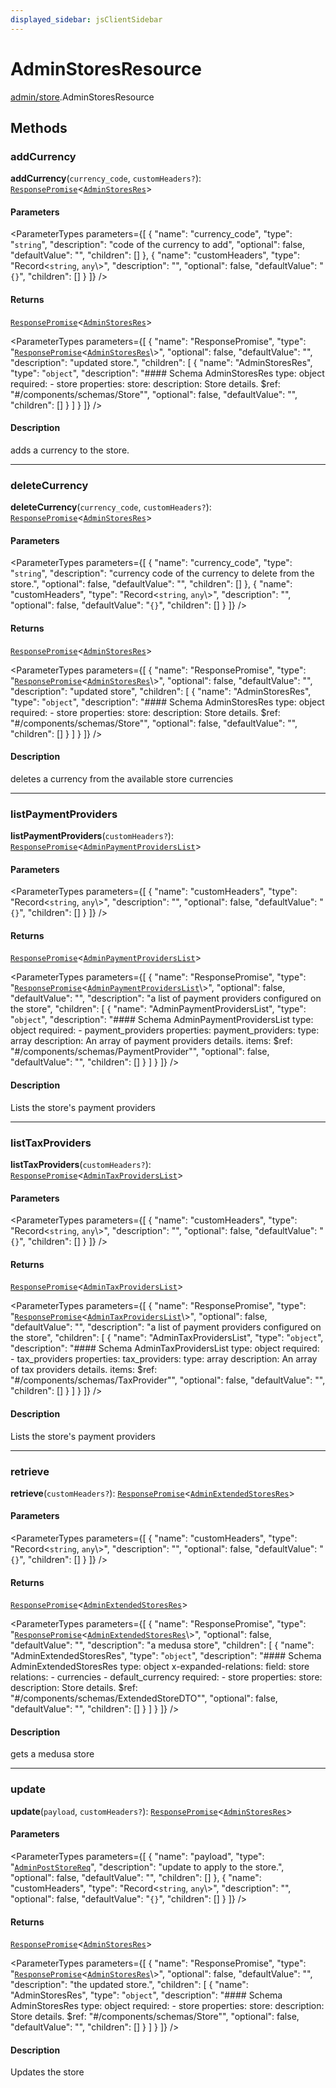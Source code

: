 ```yaml
---
displayed_sidebar: jsClientSidebar
---
```



# AdminStoresResource

[admin/store](../../modules/admin_store.mdx).AdminStoresResource

## Methods

### addCurrency

**addCurrency**(`currency_code`, `customHeaders?`): [`ResponsePromise`](../../swaps/modules/swaps.internal.mdx#responsepromise)<[`AdminStoresRes`](../../internal/modules/admin_discounts.internal.internal.mdx#adminstoresres)\>

#### Parameters

<ParameterTypes parameters={[
  {
    "name": "currency_code",
    "type": "`string`",
    "description": "code of the currency to add",
    "optional": false,
    "defaultValue": "",
    "children": []
  },
  {
    "name": "customHeaders",
    "type": "Record<`string`, `any`\\>",
    "description": "",
    "optional": false,
    "defaultValue": "`{}`",
    "children": []
  }
]} />

#### Returns

[`ResponsePromise`](../../swaps/modules/swaps.internal.mdx#responsepromise)<[`AdminStoresRes`](../../internal/modules/admin_discounts.internal.internal.mdx#adminstoresres)\>

<ParameterTypes parameters={[
  {
    "name": "ResponsePromise",
    "type": "[`ResponsePromise`](../../swaps/modules/swaps.internal.mdx#responsepromise)<[`AdminStoresRes`](../../internal/modules/admin_discounts.internal.internal.mdx#adminstoresres)\\>",
    "optional": false,
    "defaultValue": "",
    "description": "updated store.",
    "children": [
      {
        "name": "AdminStoresRes",
        "type": "`object`",
        "description": "#### Schema AdminStoresRes type: object required: - store properties: store: description: Store details. $ref: \"#/components/schemas/Store\"",
        "optional": false,
        "defaultValue": "",
        "children": []
      }
    ]
  }
]} />

#### Description

adds a currency to the store.

___

### deleteCurrency

**deleteCurrency**(`currency_code`, `customHeaders?`): [`ResponsePromise`](../../swaps/modules/swaps.internal.mdx#responsepromise)<[`AdminStoresRes`](../../internal/modules/admin_discounts.internal.internal.mdx#adminstoresres)\>

#### Parameters

<ParameterTypes parameters={[
  {
    "name": "currency_code",
    "type": "`string`",
    "description": "currency code of the currency to delete from the store.",
    "optional": false,
    "defaultValue": "",
    "children": []
  },
  {
    "name": "customHeaders",
    "type": "Record<`string`, `any`\\>",
    "description": "",
    "optional": false,
    "defaultValue": "`{}`",
    "children": []
  }
]} />

#### Returns

[`ResponsePromise`](../../swaps/modules/swaps.internal.mdx#responsepromise)<[`AdminStoresRes`](../../internal/modules/admin_discounts.internal.internal.mdx#adminstoresres)\>

<ParameterTypes parameters={[
  {
    "name": "ResponsePromise",
    "type": "[`ResponsePromise`](../../swaps/modules/swaps.internal.mdx#responsepromise)<[`AdminStoresRes`](../../internal/modules/admin_discounts.internal.internal.mdx#adminstoresres)\\>",
    "optional": false,
    "defaultValue": "",
    "description": "updated store",
    "children": [
      {
        "name": "AdminStoresRes",
        "type": "`object`",
        "description": "#### Schema AdminStoresRes type: object required: - store properties: store: description: Store details. $ref: \"#/components/schemas/Store\"",
        "optional": false,
        "defaultValue": "",
        "children": []
      }
    ]
  }
]} />

#### Description

deletes a currency from the available store currencies

___

### listPaymentProviders

**listPaymentProviders**(`customHeaders?`): [`ResponsePromise`](../../swaps/modules/swaps.internal.mdx#responsepromise)<[`AdminPaymentProvidersList`](../../internal/modules/admin_discounts.internal.internal.mdx#adminpaymentproviderslist)\>

#### Parameters

<ParameterTypes parameters={[
  {
    "name": "customHeaders",
    "type": "Record<`string`, `any`\\>",
    "description": "",
    "optional": false,
    "defaultValue": "`{}`",
    "children": []
  }
]} />

#### Returns

[`ResponsePromise`](../../swaps/modules/swaps.internal.mdx#responsepromise)<[`AdminPaymentProvidersList`](../../internal/modules/admin_discounts.internal.internal.mdx#adminpaymentproviderslist)\>

<ParameterTypes parameters={[
  {
    "name": "ResponsePromise",
    "type": "[`ResponsePromise`](../../swaps/modules/swaps.internal.mdx#responsepromise)<[`AdminPaymentProvidersList`](../../internal/modules/admin_discounts.internal.internal.mdx#adminpaymentproviderslist)\\>",
    "optional": false,
    "defaultValue": "",
    "description": "a list of payment providers configured on the store",
    "children": [
      {
        "name": "AdminPaymentProvidersList",
        "type": "`object`",
        "description": "#### Schema AdminPaymentProvidersList type: object required: - payment_providers properties: payment_providers: type: array description: An array of payment providers details. items: $ref: \"#/components/schemas/PaymentProvider\"",
        "optional": false,
        "defaultValue": "",
        "children": []
      }
    ]
  }
]} />

#### Description

Lists the store's payment providers

___

### listTaxProviders

**listTaxProviders**(`customHeaders?`): [`ResponsePromise`](../../swaps/modules/swaps.internal.mdx#responsepromise)<[`AdminTaxProvidersList`](../../internal/modules/admin_discounts.internal.internal.mdx#admintaxproviderslist)\>

#### Parameters

<ParameterTypes parameters={[
  {
    "name": "customHeaders",
    "type": "Record<`string`, `any`\\>",
    "description": "",
    "optional": false,
    "defaultValue": "`{}`",
    "children": []
  }
]} />

#### Returns

[`ResponsePromise`](../../swaps/modules/swaps.internal.mdx#responsepromise)<[`AdminTaxProvidersList`](../../internal/modules/admin_discounts.internal.internal.mdx#admintaxproviderslist)\>

<ParameterTypes parameters={[
  {
    "name": "ResponsePromise",
    "type": "[`ResponsePromise`](../../swaps/modules/swaps.internal.mdx#responsepromise)<[`AdminTaxProvidersList`](../../internal/modules/admin_discounts.internal.internal.mdx#admintaxproviderslist)\\>",
    "optional": false,
    "defaultValue": "",
    "description": "a list of payment providers configured on the store",
    "children": [
      {
        "name": "AdminTaxProvidersList",
        "type": "`object`",
        "description": "#### Schema AdminTaxProvidersList type: object required: - tax_providers properties: tax_providers: type: array description: An array of tax providers details. items: $ref: \"#/components/schemas/TaxProvider\"",
        "optional": false,
        "defaultValue": "",
        "children": []
      }
    ]
  }
]} />

#### Description

Lists the store's payment providers

___

### retrieve

**retrieve**(`customHeaders?`): [`ResponsePromise`](../../swaps/modules/swaps.internal.mdx#responsepromise)<[`AdminExtendedStoresRes`](../../internal/modules/admin_discounts.internal.internal.mdx#adminextendedstoresres)\>

#### Parameters

<ParameterTypes parameters={[
  {
    "name": "customHeaders",
    "type": "Record<`string`, `any`\\>",
    "description": "",
    "optional": false,
    "defaultValue": "`{}`",
    "children": []
  }
]} />

#### Returns

[`ResponsePromise`](../../swaps/modules/swaps.internal.mdx#responsepromise)<[`AdminExtendedStoresRes`](../../internal/modules/admin_discounts.internal.internal.mdx#adminextendedstoresres)\>

<ParameterTypes parameters={[
  {
    "name": "ResponsePromise",
    "type": "[`ResponsePromise`](../../swaps/modules/swaps.internal.mdx#responsepromise)<[`AdminExtendedStoresRes`](../../internal/modules/admin_discounts.internal.internal.mdx#adminextendedstoresres)\\>",
    "optional": false,
    "defaultValue": "",
    "description": "a medusa store",
    "children": [
      {
        "name": "AdminExtendedStoresRes",
        "type": "`object`",
        "description": "#### Schema AdminExtendedStoresRes type: object x-expanded-relations: field: store relations: - currencies - default_currency required: - store properties: store: description: Store details. $ref: \"#/components/schemas/ExtendedStoreDTO\"",
        "optional": false,
        "defaultValue": "",
        "children": []
      }
    ]
  }
]} />

#### Description

gets a medusa store

___

### update

**update**(`payload`, `customHeaders?`): [`ResponsePromise`](../../swaps/modules/swaps.internal.mdx#responsepromise)<[`AdminStoresRes`](../../internal/modules/admin_discounts.internal.internal.mdx#adminstoresres)\>

#### Parameters

<ParameterTypes parameters={[
  {
    "name": "payload",
    "type": "[`AdminPostStoreReq`](../../internal/classes/admin_discounts.internal.internal.AdminPostStoreReq.mdx)",
    "description": "update to apply to the store.",
    "optional": false,
    "defaultValue": "",
    "children": []
  },
  {
    "name": "customHeaders",
    "type": "Record<`string`, `any`\\>",
    "description": "",
    "optional": false,
    "defaultValue": "`{}`",
    "children": []
  }
]} />

#### Returns

[`ResponsePromise`](../../swaps/modules/swaps.internal.mdx#responsepromise)<[`AdminStoresRes`](../../internal/modules/admin_discounts.internal.internal.mdx#adminstoresres)\>

<ParameterTypes parameters={[
  {
    "name": "ResponsePromise",
    "type": "[`ResponsePromise`](../../swaps/modules/swaps.internal.mdx#responsepromise)<[`AdminStoresRes`](../../internal/modules/admin_discounts.internal.internal.mdx#adminstoresres)\\>",
    "optional": false,
    "defaultValue": "",
    "description": "the updated store.",
    "children": [
      {
        "name": "AdminStoresRes",
        "type": "`object`",
        "description": "#### Schema AdminStoresRes type: object required: - store properties: store: description: Store details. $ref: \"#/components/schemas/Store\"",
        "optional": false,
        "defaultValue": "",
        "children": []
      }
    ]
  }
]} />

#### Description

Updates the store
